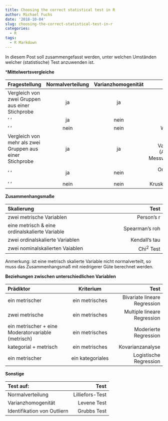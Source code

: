 ```yaml
---
title: Choosing the correct statistical test in R
author: Michael Fuchs
date: '2018-10-04'
slug: choosing-the-correct-statistical-test-in-r
categories:
  - R
tags:
  - R Markdown
---
```


In diesem Post soll zusammengefasst werden, unter welchen Umständen welcher (statistische) Test anzuwenden ist. 

***Mittelwertsvergleiche**


| **Fragestellung**       | **Normalverteilung**     | **Varianzhomogenität** | **Test**  |
| :------------- | :----------: | :----------: |----------: |
|  Vergleich von zwei Gruppen  aus einer Stichprobe | ja   | ja |  T-Test für unabhängige Stichproben |
| '    '   |  ja | nein    |  Welch Test |
| '    '  | nein | nein    |  Wilcoxon Test  |
| Vergleich von mehr als zwei Gruppen aus einer Stichprobe | ja | ja    |  einfaktorelle Varianzanalyse (ANOVA) ohne Messwiederholung  |
| '    '  | ja | nein    |  One-way-Test (Welch)  |
| '    '  | nein | nein    |  Kruskal Wallis Test  |


**Zusammenhangsmaße** 

| **Skalierung** | **Test**  |
| :------------- | ----------: |
| zwei metrische Variablen | Person's r     |
| eine metrisch & eine ordinalskalierte Variable       | Spearman's roh    |
| zwei ordinalskalierte Variablen | Kendall's tau     |
| zwei nominalskalierten Vaiablen | Chi^2^ Test     |

Anmerkung: ist eine metrisch skalierte Variable nicht normalverteilt, so muss  das Zusammenhangsmaß mit niedrigerer Güte berechnet werden. 


**Beziehungen zwischen unterschiedlichen Variablen**

| **Prädiktor**       | **Kriterium**     | **Test** |
| :------------- | :----------: | ----------: |
| ein metrischer   |  ein metrisches | Bivariate lineare Regression    | 
| zwei metrische   |  ein metrisches | Multiple lineare Regression    | 
| ein metrischer + eine Moderatorvariable (metrisch)   | ein metrisches | Moderierte Regression    | 
| kategorial + metrisch   |  ein metrisches | Kovarianzanalyse    | 
| ein metrischer   |  ein kategoriales | Logistische Regression    | 


**Sonstige**

| **Test auf:**       | **Test**     |
| :------------- | ----------: |
| Normalverteilung   |  Lilliefors-Test|
| Varianzhomogenität   |  Levene Test |
| Identifikation von Outliern   |  Grubbs Test |


